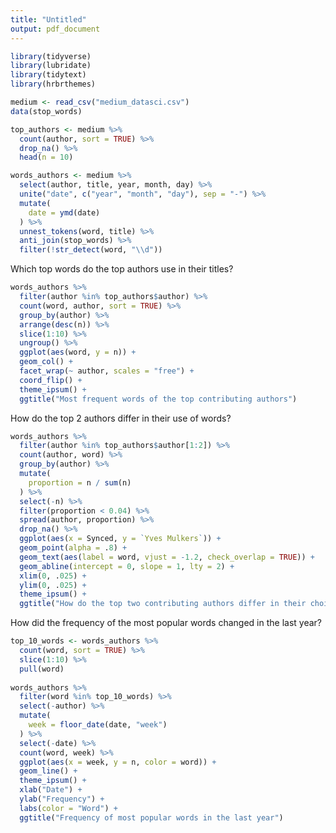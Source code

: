 ```yaml
---
title: "Untitled"
output: pdf_document
---
```


```r
library(tidyverse)
library(lubridate)
library(tidytext)
library(hrbrthemes)

medium <- read_csv("medium_datasci.csv")
data(stop_words)
```

```r
top_authors <- medium %>%
  count(author, sort = TRUE) %>%
  drop_na() %>%
  head(n = 10)

words_authors <- medium %>% 
  select(author, title, year, month, day) %>%
  unite("date", c("year", "month", "day"), sep = "-") %>%
  mutate(
    date = ymd(date)
  ) %>%
  unnest_tokens(word, title) %>%
  anti_join(stop_words) %>%
  filter(!str_detect(word, "\\d")) 
```

Which top words do the top authors use in their titles? 

```r
words_authors %>%
  filter(author %in% top_authors$author) %>%
  count(word, author, sort = TRUE) %>%
  group_by(author) %>%
  arrange(desc(n)) %>%
  slice(1:10) %>% 
  ungroup() %>%
  ggplot(aes(word, y = n)) +
  geom_col() +
  facet_wrap(~ author, scales = "free") +
  coord_flip() +
  theme_ipsum() +
  ggtitle("Most frequent words of the top contributing authors")
```

How do the top 2 authors differ in their use of words? 

```r
words_authors %>%
  filter(author %in% top_authors$author[1:2]) %>%
  count(author, word) %>%
  group_by(author) %>%
  mutate(
    proportion = n / sum(n)
  ) %>%
  select(-n) %>%
  filter(proportion < 0.04) %>%
  spread(author, proportion) %>%
  drop_na() %>%
  ggplot(aes(x = Synced, y = `Yves Mulkers`)) +
  geom_point(alpha = .8) +
  geom_text(aes(label = word, vjust = -1.2, check_overlap = TRUE)) +
  geom_abline(intercept = 0, slope = 1, lty = 2) +
  xlim(0, .025) +
  ylim(0, .025) +
  theme_ipsum() +
  ggtitle("How do the top two contributing authors differ in their choice of words?")
```

How did the frequency of the most popular words changed in the last year? 

```r
top_10_words <- words_authors %>%
  count(word, sort = TRUE) %>% 
  slice(1:10) %>%
  pull(word)
  
words_authors %>%
  filter(word %in% top_10_words) %>%
  select(-author) %>%
  mutate(
    week = floor_date(date, "week")
  ) %>%
  select(-date) %>%
  count(word, week) %>%
  ggplot(aes(x = week, y = n, color = word)) +
  geom_line() +
  theme_ipsum() +
  xlab("Date") +
  ylab("Frequency") +
  labs(color = "Word") +
  ggtitle("Frequency of most popular words in the last year")
```
























